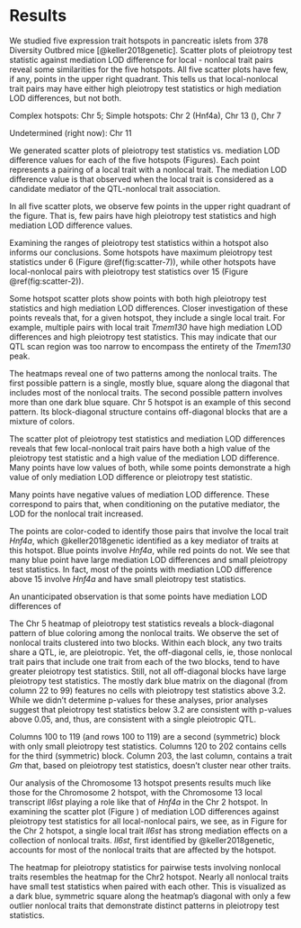 # Results

We studied five expression trait hotspots in pancreatic islets from 378 Diversity Outbred mice 
[@keller2018genetic]. Scatter plots of 
pleiotropy test statistic against mediation LOD difference for local - nonlocal trait pairs reveal 
some similarities for the five hotspots. All five scatter plots have few, if any, points in the upper 
right quadrant. This tells us that local-nonlocal trait pairs may have either high pleiotropy test 
statistics or high mediation LOD differences, but not both.


Complex hotspots: Chr 5; Simple hotspots: Chr 2 (Hnf4a), Chr 13 (), Chr 7


Undetermined (right now): Chr 11



We generated scatter plots of pleiotropy test statistics vs. mediation LOD difference values for each of the five hotspots (Figures).
Each point represents a pairing of a local trait with a nonlocal trait.
The mediation LOD difference value is that observed when the local trait is considered
as a candidate mediator of the QTL-nonlocal trait association.

In all five scatter plots, we observe few
points in the upper right quadrant of the figure.
That is, few pairs have high pleiotropy test statistics and
high mediation LOD difference values.


Examining the ranges of pleiotropy test statistics within a hotspot also informs our conclusions. 
Some hotspots have maximum pleiotropy test statistics under 6 (Figure \@ref(fig:scatter-7)), while 
other hotspots have local-nonlocal pairs with pleiotropy test statistics over 15 (Figure 
\@ref(fig:scatter-2)). 

Some hotspot scatter plots show points with both high pleiotropy test statistics and high mediation 
LOD differences. Closer investigation of these points reveals that, for a given hotspot, they 
include a single local trait. For example, multiple pairs with local trait *Tmem130* have high 
mediation LOD differences and high pleiotropy test statistics. This may indicate that our QTL scan 
region was too narrow to encompass the entirety of the *Tmem130* peak. 

The heatmaps reveal one of two patterns among the nonlocal traits. The first possible pattern is a 
single, mostly blue, square along the diagonal that includes most of the nonlocal traits. The second 
possible pattern involves more than one dark blue square. Chr 5 hotspot is an example of this second 
pattern. Its block-diagonal structure contains off-diagonal blocks that are a mixture of colors. 


The scatter plot of pleiotropy test statistics and mediation LOD differences reveals that few local-nonlocal 
trait pairs have both a high value of the pleiotropy test statistic and a high value of the mediation LOD 
difference. Many points have low values of both, while some points demonstrate a high value of only mediation 
LOD difference or pleiotropy test statistic. 

Many points have negative values of mediation LOD difference. These correspond to pairs that, when conditioning 
on the putative mediator, the LOD for the nonlocal trait increased. 

The points are color-coded to identify those pairs that involve the local trait *Hnf4a*, which 
@keller2018genetic identified as a key mediator of traits at this hotspot. Blue points involve *Hnf4a*, while 
red points do not. We see that many blue point have large mediation LOD differences and small pleiotropy test 
statistics. In fact, most of the points with mediation LOD difference above 15 involve *Hnf4a* and have small 
pleiotropy test statistics. 

An unanticipated observation is that some points have mediation LOD differences of 

The Chr 5 heatmap of pleiotropy test statistics 
reveals a block-diagonal pattern of blue coloring among the nonlocal traits. We observe the 
set of nonlocal traits clustered into two blocks. Within each block, any two traits share a 
QTL, ie, are pleiotropic. Yet, the off-diagonal cells, ie, those nonlocal trait pairs that 
include one trait from each of the two blocks, tend to have greater pleiotropy test 
statistics. Still, not all off-diagonal blocks have large pleiotropy test statistics. The 
mostly dark blue matrix on the diagonal (from column 22 to 99) features no cells with pleiotropy test statistics above 3.2. While we didn't determine p-values for these analyses, prior analyses suggest that pleiotropy test statistics below 3.2 are consistent with p-values above 0.05, and, thus, are consistent with a single pleiotropic QTL.

Columns 100 to 119 (and rows 100 to 119) are a second (symmetric) block with only small 
pleiotropy test statistics. Columns 120 to 202 contains cells for the third (symmetric) block. Column 203, the last column, contains a trait *Gm* that, based on pleiotropy test statistics, doesn't cluster near other traits.


Our analysis of the Chromosome 13 hotspot presents results much like those for the Chromosome 2 
hotspot, with the Chromosome 13 local transcript *Il6st* playing a role like that of *Hnf4a* in the 
Chr 2 hotspot. In examining the scatter plot (Figure ) of mediation LOD differences against 
pleiotropy test statistics for all local-nonlocal pairs, we see, as in Figure for the Chr 2 
hotspot, a single local trait *Il6st* has strong mediation effects on a collection of nonlocal traits. *Il6st*, first identified by @keller2018genetic, accounts for most of the nonlocal traits that are affected by the hotspot. 

The heatmap for pleiotropy statistics for pairwise tests involving nonlocal traits resembles the 
heatmap for the Chr2 hotspot. Nearly all nonlocal traits have small test statistics when paired 
with each other. This is visualized as a dark blue, symmetric square along the heatmap's diagonal 
with only a few outlier nonlocal traits that demonstrate distinct patterns in pleiotropy test 
statistics.








